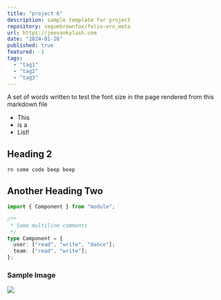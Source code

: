 ```yaml
---
title: "project 6"
description: sample template for project
repository: vaguebrownfox/folio-vrx_meta
url: https://jeevankylash.com
date: "2024-01-26"
published: true
featured: -1
tags:
  - "tag1"
  - "tag2"
  - "tag3"
---
```

A set of words written to test the font size in the page rendered from this markdown file

- This
- is a
- List!

## Heading 2

```sh-session
rn some code beep beep
```

## Another Heading Two

```ts
import { Component } from "module";

/**
 * Some multiline comments
 */
type Component = {
  user: ["read", "write", "dance"];
  team: ["read", "write"];
};

```

### Sample Image
[![](/planetfall.png)](https://sampleimage.io)